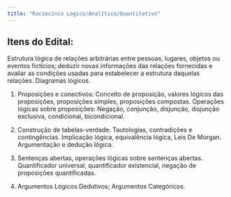 ```yaml
---
title: "Raciocínio Lógico/Analítico/Quantitativo"
---
```


## Itens do Edital:

Estrutura lógica de relações arbitrárias entre pessoas, lugares, objetos ou eventos fictícios; deduzir novas informações das relações fornecidas e avaliar as condições usadas para estabelecer a estrutura daquelas relações. Diagramas lógicos.

1.  Proposições e conectivos: Conceito de proposição, valores lógicos das proposições, proposições simples, proposições compostas. Operações lógicas sobre proposições: Negação, conjunção, disjunção, disjunção exclusiva, condicional, bicondicional.

2.  Construção de tabelas-verdade. Tautologias, contradições e contingências. Implicação lógica, equivalência lógica, Leis De Morgan. Argumentação e dedução lógica.

3.  Sentenças abertas, operações lógicas sobre sentenças abertas. Quantificador universal, quantificador existencial, negação de proposições quantificadas.

4.  Argumentos Lógicos Dedutivos; Argumentos Categóricos.
